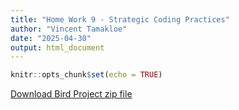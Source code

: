 ```yaml
---
title: "Home Work 9 - Strategic Coding Practices"
author: "Vincent Tamakloe"
date: "2025-04-30"
output: html_document
---
```


```r
knitr::opts_chunk$set(echo = TRUE)
```


[Download Bird Project zip file](NewBirdProject.zip) 